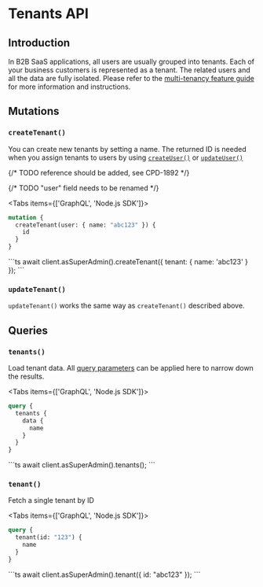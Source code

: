 
# Tenants API

## Introduction

In B2B SaaS applications, all users are usually grouped into tenants. Each of your business customers is represented as
a tenant. The related users and all the data are fully isolated. Please refer to
the [multi-tenancy feature guide](/feature-guides/multi-tenancy) for more information and instructions.

## Mutations

### `createTenant()`

You can create new tenants by setting a name. The returned ID is needed when you assign tenants to users by using
[`createUser()`](/api-doc/users-api#createuser) or [`updateUser()`](/api-doc/users-api#updateuser)

{/* TODO reference should be added, see CPD-1892 */}

{/* TODO "user" field needs to be renamed */}

<Tabs items={['GraphQL', 'Node.js SDK']}><Tab>

```graphql
mutation {
  createTenant(user: { name: "abc123" }) {
    id
  }
}
```

</Tab>
<Tab>
```ts
await client.asSuperAdmin().createTenant({ tenant: { name: 'abc123' } });
```
</Tab>
</Tabs>

### `updateTenant()`

`updateTenant()` works the same way as `createTenant()` described above.

## Queries

### `tenants()`

Load tenant data. All [query parameters](/api-doc/graphql-basics-api) can be applied here to narrow down the results.

<Tabs items={['GraphQL', 'Node.js SDK']}><Tab>

```graphql
query {
  tenants {
    data {
      name
    }
  }
}
```

</Tab>
<Tab>
```ts
await client.asSuperAdmin().tenants();
```
</Tab>
</Tabs>

### `tenant()`

Fetch a single tenant by ID

<Tabs items={['GraphQL', 'Node.js SDK']}><Tab>
```graphql
query {
  tenant(id: "123") {
    name
  }
}

```
</Tab>
<Tab>
```ts
await client.asSuperAdmin().tenant({ id: "abc123" });
```
</Tab>
</Tabs>
